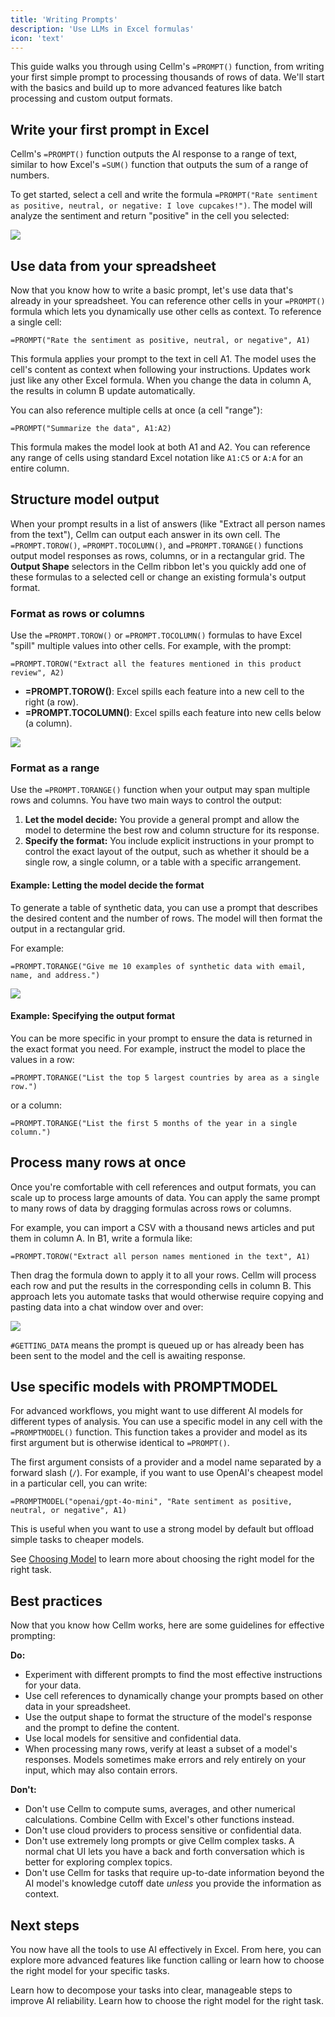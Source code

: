 ```yaml
---
title: 'Writing Prompts'
description: 'Use LLMs in Excel formulas'
icon: 'text'
---
```


This guide walks you through using Cellm's `=PROMPT()` function, from writing your first simple prompt to processing thousands of rows of data. We'll start with the basics and build up to more advanced features like batch processing and custom output formats.

## Write your first prompt in Excel
Cellm's `=PROMPT()` function outputs the AI response to a range of text, similar to how Excel's `=SUM()` function that outputs the sum of a range of numbers.  

To get started, select a cell and write the formula `=PROMPT("Rate sentiment as positive, neutral, or negative: I love cupcakes!")`. The model will analyze the sentiment and return "positive" in the cell you selected:

<Frame>
  <img src="https://assets.getcellm.com/docs/images/usage/writing-prompts/first-prompt.png" />
</Frame>

## Use data from your spreadsheet
Now that you know how to write a basic prompt, let's use data that's already in your spreadsheet. You can reference other cells in your `=PROMPT()` formula which lets you dynamically use other cells as context. To reference a single cell:

````mdx Single cell reference
=PROMPT("Rate the sentiment as positive, neutral, or negative", A1)
````

This formula applies your prompt to the text in cell A1. The model uses the cell's content as context when following your instructions. Updates work just like any other Excel formula. When you change the data in column A, the results in column B update automatically.

You can also reference multiple cells at once (a cell "range"):

````mdx Cell range reference
=PROMPT("Summarize the data", A1:A2)
````

This formula makes the model look at both A1 and A2. You can reference any range of cells using standard Excel notation like `A1:C5` or `A:A` for an entire column.

## Structure model output
When your prompt results in a list of answers (like "Extract all person names from the text"), Cellm can output each answer in its own cell. The `=PROMPT.TOROW()`, `=PROMPT.TOCOLUMN()`, and `=PROMPT.TORANGE()` functions output model responses as rows, columns, or in a rectangular grid. The **Output Shape** selectors in the Cellm ribbon let's you quickly add one of these formulas to a selected cell or change an existing formula's output format.

### Format as rows or columns
Use the `=PROMPT.TOROW()` or `=PROMPT.TOCOLUMN()` formulas to have Excel "spill" multiple values into other cells. For example, with the prompt:

````mdx Extract to row
=PROMPT.TOROW("Extract all the features mentioned in this product review", A2)
````

- **=PROMPT.TOROW()**: Excel spills each feature into a new cell to the right (a row).
- **=PROMPT.TOCOLUMN()**: Excel spills each feature into new cells below (a column).

<Frame caption="Format output as a row or a column with `=PROMPT.TOROW()` and `=PROMPT.TOCOLUMN()`">
  <img src="https://assets.getcellm.com/docs/images/usage/writing-prompts/to-row-column.png" />
</Frame>

### Format as a range
Use the `=PROMPT.TORANGE()` function when your output may span multiple rows and columns. You have two main ways to control the output:

1.  **Let the model decide:** You provide a general prompt and allow the model to determine the best row and column structure for its response.
2.  **Specify the format:** You include explicit instructions in your prompt to control the exact layout of the output, such as whether it should be a single row, a single column, or a table with a specific arrangement.

#### Example: Letting the model decide the format

To generate a table of synthetic data, you can use a prompt that describes the desired content and the number of rows. The model will then format the output in a rectangular grid.

For example:

````mdx Generate table
=PROMPT.TORANGE("Give me 10 examples of synthetic data with email, name, and address.")
````

<Frame caption="Format output as a range with `=PROMPT.TORANGE()`">
  <img src="https://assets.getcellm.com/docs/images/usage/writing-prompts/to-range.png" />
</Frame>

#### Example: Specifying the output format

You can be more specific in your prompt to ensure the data is returned in the exact format you need. For example, instruct the model to place the values in a row:

````mdx Output as row
=PROMPT.TORANGE("List the top 5 largest countries by area as a single row.")
````

or a column:

````mdx Output as column
=PROMPT.TORANGE("List the first 5 months of the year in a single column.")
````

## Process many rows at once
Once you're comfortable with cell references and output formats, you can scale up to process large amounts of data. You can apply the same prompt to many rows of data by dragging formulas across rows or columns.

For example, you can import a CSV with a thousand news articles and put them in column A. In B1, write a formula like:

````mdx Batch processing
=PROMPT.TOROW("Extract all person names mentioned in the text", A1)
````

Then drag the formula down to apply it to all your rows. Cellm will process each row and put the results in the corresponding cells in column B. This approach lets you automate tasks that would otherwise require copying and pasting data into a chat window over and over:

<img src="https://assets.getcellm.com/docs/images/usage/writing-prompts/batch-processing.png" />

`#GETTING_DATA` means the prompt is queued up or has already been has been sent to the model and the cell is awaiting response.

## Use specific models with PROMPTMODEL
For advanced workflows, you might want to use different AI models for different types of analysis. You can use a specific model in any cell with the `=PROMPTMODEL()` function. This function takes a provider and model as its first argument but is otherwise identical to `=PROMPT()`.

The first argument consists of a provider and a model name separated by a forward slash (`/`). For example, if you want to use OpenAI's cheapest model in a particular cell, you can write:

````mdx Specify model
=PROMPTMODEL("openai/gpt-4o-mini", "Rate sentiment as positive, neutral, or negative", A1)
````

This is useful when you want to use a strong model by default but offload simple tasks to cheaper models.

<Tip>See [Choosing Model](/models/choosing-model) to learn more about choosing the right model for the right task.</Tip>

## Best practices
Now that you know how Cellm works, here are some guidelines for effective prompting:

**Do:**
- Experiment with different prompts to find the most effective instructions for your data.
- Use cell references to dynamically change your prompts based on other data in your spreadsheet.
- Use the output shape to format the structure of the model's response and the prompt to define the content.
- Use local models for sensitive and confidential data.
- When processing many rows, verify at least a subset of a model's responses. Models sometimes make errors and rely entirely on your input, which may also contain errors.

**Don't:**
- Don't use Cellm to compute sums, averages, and other numerical calculations. Combine Cellm with Excel's other functions instead.
- Don't use cloud providers to process sensitive or confidential data.
- Don't use extremely long prompts or give Cellm complex tasks. A normal chat UI lets you have a back and forth conversation which is better for exploring complex topics.
- Don't use Cellm for tasks that require up-to-date information beyond the AI model's knowledge cutoff date _unless_ you provide the information as context.

## Next steps
You now have all the tools to use AI effectively in Excel. From here, you can explore more advanced features like function calling or learn how to choose the right model for your specific tasks.

<CardGroup cols={2}>
  <Card
    title="Breaking Down Tasks"
    icon="server"
    href="/usage/breaking-down-tasks">
    Learn how to decompose your tasks into clear, manageable steps to improve AI reliability.
  </Card>
  <Card
    title="Choosing Model"
    icon="server"
    href="/models/local-models">
    Learn how to choose the right model for the right task.
  </Card>
</CardGroup>